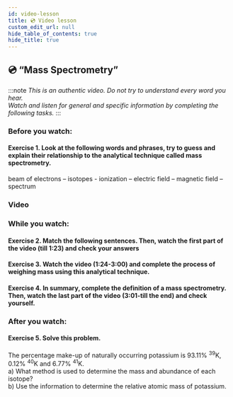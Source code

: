 ```yaml
---
id: video-lesson
title: 💿 Video lesson
custom_edit_url: null
hide_table_of_contents: true
hide_title: true
---
```



## 💿 “Mass Spectrometry”

:::note
_This is an authentic video. Do not try to understand every word you hear._  
_Watch and listen for general and specific information by completing the following tasks._
:::

### Before you watch:

#### Exercise 1. Look at the following words and phrases, try to guess and explain their relationship to the analytical technique called mass spectrometry.

beam of electrons – isotopes - ionization – electric field – magnetic field – spectrum

### Video

<Player url="https://www.youtube.com/watch?v=sTi--ixdAME" />

### While you watch:

#### Exercise 2. Match the following sentences. Then, watch the first part of the video (till 1:23) and check your answers

<Frame src="https://learningapps.org/watch?v=p907yrth221" height="370px" />

#### Exercise 3. Watch the video (1:24-3:00) and complete the process of weighing mass using this analytical technique.

<Frame src="https://learningapps.org/watch?v=put7fpu9321" height="450px" />

#### Exercise 4. In summary, complete the definition of a mass spectrometry. Then, watch the last part of the video (3:01-till the end) and check yourself.

<Frame src="https://learningapps.org/watch?v=p36qpu7gk21" height="200px" />

### After you watch:

#### Exercise 5. Solve this problem.

The percentage make-up of naturally occurring potassium is 93.11% <sup>39</sup>K, 0.12% <sup>40</sup>K and 6.77% <sup>41</sup>K.  
a) What method is used to determine the mass and abundance of each isotope?  
b) Use the information to determine the relative atomic mass of potassium.
